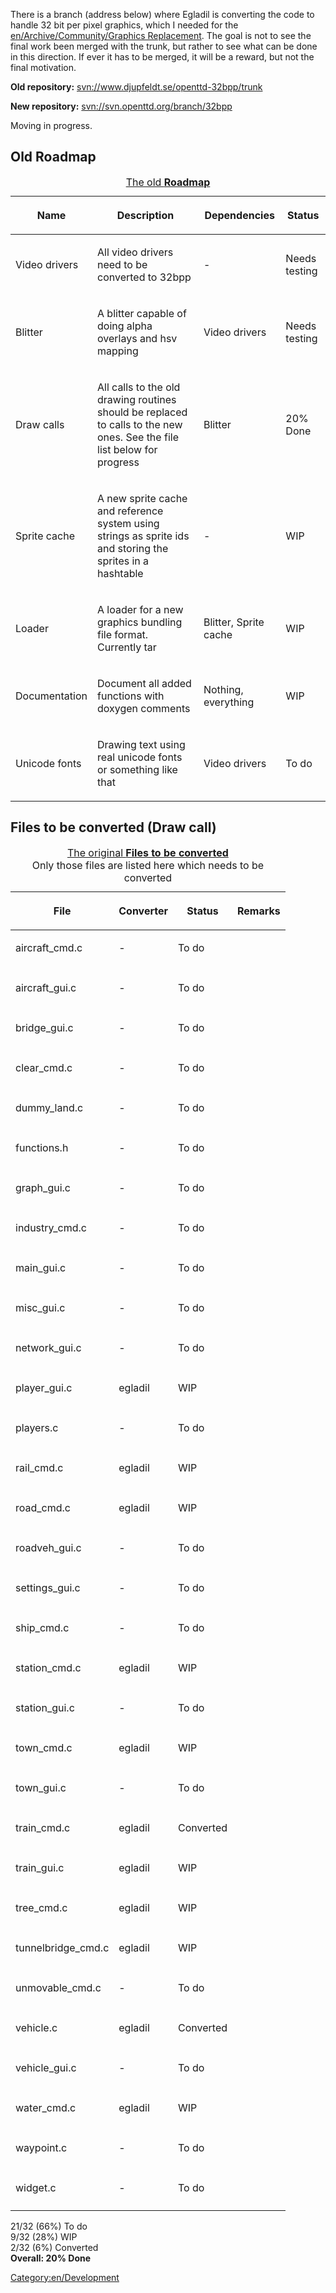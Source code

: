 There is a branch (address below) where Egladil is converting the code to handle 32 bit per pixel graphics, which I needed for the [[en/Archive/Community/Graphics Replacement]]. The goal is not to see the final work been merged with the trunk, but rather to see what can be done in this direction. If ever it has to be merged, it will be a reward, but not the final motivation.

'''Old repository:''' [http://www.djupfeldt.se/trac/openttd-32bpp/browser/trunk svn://www.djupfeldt.se/openttd-32bpp/trunk]

'''New repository:''' [http://svn.openttd.org/cgi-bin/trac.cgi/browser/branch/32bpp svn://svn.openttd.org/branch/32bpp]

Moving in progress.

==Old Roadmap==
{| border="1" width="100%"
|+ [http://www.djupfeldt.se/trac/openttd-32bpp/browser/trunk/docs/32bpp_roadmap.html?format=raw The old '''Roadmap''']
|-
! Name !! Description !! Dependencies !! Status

|-
| Video drivers|| All video drivers need to be converted to 32bpp || -
!class="checked2"| Needs testing

|-
| Blitter|| A blitter capable of doing alpha overlays and hsv mapping || Video drivers
!class="checked2"| Needs testing

|-
| Draw calls|| All calls to the old drawing routines should be replaced to calls to the new ones. See the file list below for progress || Blitter
!class="wip"| 20% Done

|-
| Sprite cache|| A new sprite cache and reference system using strings as sprite ids and storing the sprites in a hashtable || -
!class="wip"| WIP

|-
| Loader|| A loader for a new graphics bundling file format. Currently tar || Blitter, Sprite cache
!class="wip"| WIP

|-
| Documentation|| Document all added functions with doxygen comments || Nothing, everything
!class="wip"| WIP

|-
| Unicode fonts|| Drawing text using real unicode fonts or something like that || Video drivers
!class="unclaimed"| To do

|}

==Files to be converted (Draw call)==

{| border="1" width="100%"
|+ [http://www.djupfeldt.se/trac/openttd-32bpp/browser/trunk/docs/FilesList.html?format=raw The original '''Files to be converted''']<br>
Only those files are listed here which needs to be converted
|-
! File !! Converter !! Status !! Remarks

|-
|aircraft_cmd.c|| -
!class="unclaimed"| To do
|-
|-
|aircraft_gui.c|| -
!class="unclaimed"| To do
|-
|-
|bridge_gui.c|| -
!class="unclaimed"| To do
|-
|-
|clear_cmd.c|| -
!class="unclaimed"| To do
|-
|-
|dummy_land.c|| -
!class="unclaimed"| To do
|-
|-
|functions.h|| -
!class="unclaimed"| To do
|-
|-
|graph_gui.c|| -
!class="unclaimed"| To do
|-
|-
|industry_cmd.c|| -
!class="unclaimed"| To do
|-
|-
|main_gui.c|| -
!class="unclaimed"| To do
|-
|-
|misc_gui.c|| -
!class="unclaimed"| To do
|-
|-
|network_gui.c|| -
!class="unclaimed"| To do
|-
|-
|player_gui.c|| egladil
!class="wip"| WIP
|-
|-
|players.c|| -
!class="unclaimed"| To do
|-
|-
|rail_cmd.c|| egladil
!class="wip"| WIP
|-
|-
|road_cmd.c|| egladil
!class="wip"| WIP
|-
|-
|roadveh_gui.c|| -
!class="unclaimed"| To do
|-
|-
|settings_gui.c|| -
!class="unclaimed"| To do
|-
|-
|ship_cmd.c|| -
!class="unclaimed"| To do
|-
|-
|station_cmd.c|| egladil
!class="wip"| WIP
|-
|-
|station_gui.c|| -
!class="unclaimed"| To do
|-
|-
|town_cmd.c|| egladil
!class="wip"| WIP
|-
|-
|town_gui.c|| -
!class="unclaimed"| To do
|-
|-
|train_cmd.c|| egladil
!class="checked"| Converted
|-
|-
|train_gui.c|| egladil
!class="wip"| WIP
|-
|-
|tree_cmd.c|| egladil
!class="wip"| WIP
|-
|-
|tunnelbridge_cmd.c|| egladil
!class="wip"| WIP
|-
|-
|unmovable_cmd.c|| -
!class="unclaimed"| To do
|-
|-
|vehicle.c|| egladil
!class="checked"| Converted
|-
|-
|vehicle_gui.c|| -
!class="unclaimed"| To do
|-
|-
|water_cmd.c|| egladil
!class="wip"| WIP
|-
|-
|waypoint.c|| -
!class="unclaimed"| To do
|-
|-
|widget.c|| -
!class="unclaimed"| To do
|-

|}
21/32 (66%) To do<br>
9/32 (28%) WIP<br>
2/32 (6%) Converted<br>
<b>Overall: 20% Done</b><br>

[[Category:en/Development]]
